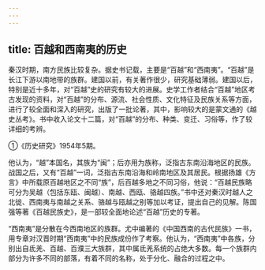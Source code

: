 ```yaml
---
---
---
```

title: 百越和西南夷的历史
---



秦汉时期，南方民族比较复杂。据史书记载，主要是“百越”和“西南夷”。“百越”是长江下游以南地带的族群。建国以前，有关著作很少，研究基础薄弱。建国以后，特别是近十多年，对“百越”史的研究有较大的进展。史学工作者结合“百越”地区考古发现的资料，对“百越”的分布、源流、社会性质、文化特征及民族关系等方面，进行了较全面和深入的研究，出版了一批论著，其中，影响较大的是蒙文通的《越史丛考》。书中收入论文十二篇，对“百越”的分布、种类、变迁、习俗等，作了较详细的考辨。

①《历史研究》1954年5期。

他认为，“越”本国名，其族为“闽”；后亦用为族称，泛指古东南沿海地区的民族。战国之后，又有“百越”一词，泛指古东南沿海和岭南地区及其居民。根据扬雄《方言》中所载原百越地区之不同“族”，后百越多地之不同习俗，他说：“百越民族略可分为吴越（包括东瓯、闽越）、南越、西瓯、骆越四族。”书中还对秦汉时越人之北徙、西南夷与南越之关系、骆越与瓯越之别等加以考证，提出自己的见解。陈国强等著《百越民族史》，是一部较全面地论述“百越”历史的专著。

“西南夷”是分散在今西南地区的族群。尤中编著的《中国西南的古代民族》一书，用专章对汉晋时期“西南夷”中的民族成份作了考察。他认为，“西南夷”中各族，分别出自氐羌、百越、百濮三大族群，其中属氐羌系统的占绝大多数。每一个族群内部分为许多不同的部落，有着不同的名称，处于分化、融合的过程之中。